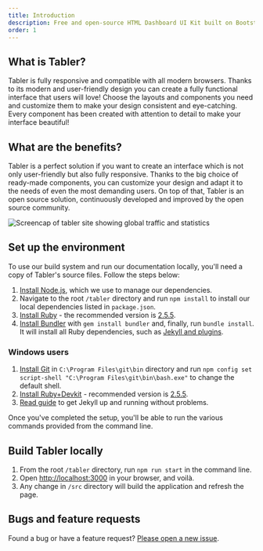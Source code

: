```yaml
---
title: Introduction
description: Free and open-source HTML Dashboard UI Kit built on Bootstrap
order: 1
---
```


## What is Tabler?

Tabler is fully responsive and compatible with all modern browsers. Thanks to its modern and user-friendly design you can create a fully functional interface that users will love! Choose the layouts and components you need and customize them to make your design consistent and eye-catching. Every component has been created with attention to detail to make your interface beautiful!

## What are the benefits?

Tabler is a perfect solution if you want to create an interface which is not only user-friendly but also fully responsive. Thanks to the big choice of ready-made components, you can customize your design and adapt it to the needs of even the most demanding users. On top of that, Tabler is an open source solution, continuously developed and improved by the open source community.

<img src="https://raw.githubusercontent.com/tabler/tabler/dev/src/static/tabler-preview.png?2" src-dark="https://raw.githubusercontent.com/tabler/tabler/dev/src/static/tabler-preview-dark.png?2" alt="Screencap of tabler site showing global traffic and statistics" />

## Set up the environment

To use our build system and run our documentation locally, you'll need a copy of Tabler's source files. Follow the steps below:

1. [Install Node.js](https://nodejs.org/download/), which we use to manage our dependencies.
2. Navigate to the root `/tabler` directory and run `npm install` to install our local dependencies listed in `package.json`.
3. [Install Ruby](https://ruby-lang.org/en/documentation/installation/) - the recommended version is [2.5.5](https://cache.ruby-lang.org/pub/ruby/2.5/ruby-2.5.5.tar.gz).
4. [Install Bundler](https://bundler.io) with `gem install bundler` and, finally, run `bundle install`. It will install all Ruby dependencies, such as [Jekyll and plugins](https://jekyllrb.com).

### Windows users
1. [Install Git](https://git-scm.com/download/win) in `C:\Program Files\git\bin` directory and run `npm config set script-shell "C:\Program Files\git\bin\bash.exe"` to change the default shell.
2. [Install Ruby+Devkit](https://rubyinstaller.org/downloads/) - recommended version is [2.5.5](https://github.com/oneclick/rubyinstaller2/releases/download/RubyInstaller-2.5.5-1/rubyinstaller-devkit-2.5.5-1-x86.exe).
3. [Read guide](https://jekyllrb.com/docs/installation/windows/) to get Jekyll up and running without problems.

Once you've completed the setup, you'll be able to run the various commands provided from the command line.

## Build Tabler locally

1. From the root `/tabler` directory, run `npm run start` in the command line.
2. Open [http://localhost:3000](http://localhost:3000) in your browser, and voilà.
3. Any change in `/src` directory will build the application and refresh the page.

## Bugs and feature requests

Found a bug or have a feature request? [Please open a new issue](https://github.com/tabler/tabler/issues/new).
